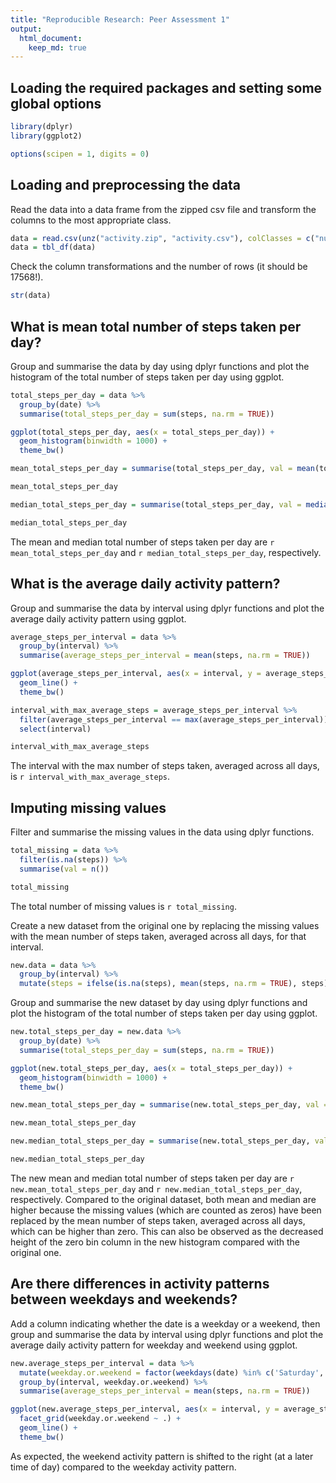```yaml
---
title: "Reproducible Research: Peer Assessment 1"
output: 
  html_document:
    keep_md: true
---
```


## Loading the required packages and setting some global options

```r
library(dplyr)
library(ggplot2)

options(scipen = 1, digits = 0)
```

## Loading and preprocessing the data

Read the data into a data frame from the zipped csv file and transform the columns to the most appropriate class.

```r
data = read.csv(unz("activity.zip", "activity.csv"), colClasses = c("numeric", "Date", "numeric"))
data = tbl_df(data)
```

Check the column transformations and the number of rows (it should be 17568!).

```r
str(data)
```


## What is mean total number of steps taken per day?

Group and summarise the data by day using dplyr functions and plot the histogram of the total number of steps taken per day using ggplot.

```r
total_steps_per_day = data %>%
  group_by(date) %>%
  summarise(total_steps_per_day = sum(steps, na.rm = TRUE))

ggplot(total_steps_per_day, aes(x = total_steps_per_day)) +
  geom_histogram(binwidth = 1000) +
  theme_bw()

mean_total_steps_per_day = summarise(total_steps_per_day, val = mean(total_steps_per_day))

mean_total_steps_per_day

median_total_steps_per_day = summarise(total_steps_per_day, val = median(total_steps_per_day))

median_total_steps_per_day
```

The mean and median total number of steps taken per day are `r mean_total_steps_per_day` and `r median_total_steps_per_day`, respectively.

## What is the average daily activity pattern?

Group and summarise the data by interval using dplyr functions and plot the average daily activity pattern using ggplot.

```r
average_steps_per_interval = data %>%
  group_by(interval) %>%
  summarise(average_steps_per_interval = mean(steps, na.rm = TRUE))

ggplot(average_steps_per_interval, aes(x = interval, y = average_steps_per_interval)) +
  geom_line() +
  theme_bw()

interval_with_max_average_steps = average_steps_per_interval %>%
  filter(average_steps_per_interval == max(average_steps_per_interval)) %>%
  select(interval)

interval_with_max_average_steps
```

The interval with the max number of steps taken, averaged across all days, is `r interval_with_max_average_steps`.

## Imputing missing values

Filter and summarise the missing values in the data using dplyr functions.

```r
total_missing = data %>%
  filter(is.na(steps)) %>%
  summarise(val = n())

total_missing
```

The total number of missing values is `r total_missing`.

Create a new dataset from the original one by replacing the missing values with the mean number of steps taken, averaged across all days, for that interval.

```r
new.data = data %>%
  group_by(interval) %>%
  mutate(steps = ifelse(is.na(steps), mean(steps, na.rm = TRUE), steps))
```

Group and summarise the new dataset by day using dplyr functions and plot the histogram of the total number of steps taken per day using ggplot.

```r
new.total_steps_per_day = new.data %>%
  group_by(date) %>%
  summarise(total_steps_per_day = sum(steps, na.rm = TRUE))

ggplot(new.total_steps_per_day, aes(x = total_steps_per_day)) +
  geom_histogram(binwidth = 1000) +
  theme_bw()

new.mean_total_steps_per_day = summarise(new.total_steps_per_day, val = mean(total_steps_per_day))

new.mean_total_steps_per_day

new.median_total_steps_per_day = summarise(new.total_steps_per_day, val = median(total_steps_per_day))

new.median_total_steps_per_day
```

The new mean and median total number of steps taken per day are `r new.mean_total_steps_per_day` and `r new.median_total_steps_per_day`, respectively. Compared to the original dataset, both mean and median are higher because the missing values (which are counted as zeros) have been replaced by the mean number of steps taken, averaged across all days, which can be higher than zero. This can also be observed as the decreased height of the zero bin column in the new histogram compared with the original one.

## Are there differences in activity patterns between weekdays and weekends?

Add a column indicating whether the date is a weekday or a weekend, then group and summarise the data by interval using dplyr functions and plot the average daily activity pattern for weekday and weekend using ggplot.

```r
new.average_steps_per_interval = data %>%
  mutate(weekday.or.weekend = factor(weekdays(date) %in% c('Saturday', 'Sunday') + 0L, levels=c(0,1), labels=c('weekday','weekend'))) %>%
  group_by(interval, weekday.or.weekend) %>%
  summarise(average_steps_per_interval = mean(steps, na.rm = TRUE))

ggplot(new.average_steps_per_interval, aes(x = interval, y = average_steps_per_interval)) +
  facet_grid(weekday.or.weekend ~ .) +
  geom_line() +
  theme_bw()
```

As expected, the weekend activity pattern is shifted to the right (at a later time of day) compared to the weekday activity pattern.